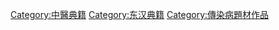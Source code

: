 {{catmore}}
[[Category:中醫典籍|Category:中醫典籍]]
[[Category:东汉典籍|Category:东汉典籍]]
[[Category:傳染病題材作品|Category:傳染病題材作品]]